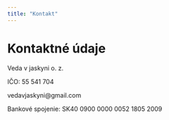 ```yaml
---
title: "Kontakt"
---
```


# Kontaktné údaje

Veda v jaskyni o. z.

IČO: 55 541 704

vedavjaskyni@gmail.com

Bankové spojenie:
SK40 0900 0000 0052 1805 2009
